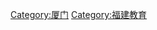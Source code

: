 {{Catnav|頁面分類|各種主題的頁面分類|依中国各省来作的分类|中国各省教育|福建教育}}

[[Category:厦门|Category:厦门]]
[[Category:福建教育|Category:福建教育]]